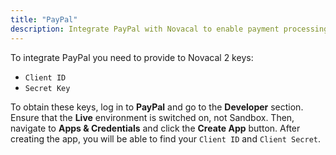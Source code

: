 ```yaml
---
title: "PayPal"
description: Integrate PayPal with Novacal to enable payment processing for your paid event types.
---
```


To integrate PayPal you need to provide to Novacal 2 keys:

- `Client ID`
- `Secret Key`

To obtain these keys, log in to **PayPal** and go to the **Developer** section. Ensure that the **Live** environment is switched on, not Sandbox. Then, navigate to **Apps & Credentials** and click the **Create App** button. After creating the app, you will be able to find your `Client ID` and `Client Secret`.
